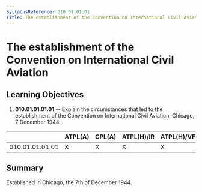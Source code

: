 ```yaml
---
SyllabusReference: 010.01.01.01
Title: The establishment of the Convention on International Civil Aviation
---
```


# The establishment of the Convention on International Civil Aviation

## Learning Objectives

1.  **010.01.01.01.01** -- Explain the circumstances that led to the
    establishment of the Convention on International Civil Aviation, Chicago, 7
    December 1944.

|                 | ATPL(A) | CPL(A) | ATPL(H)/IR | ATPL(H)/VFR | CPL(H) | IR  | CBIR(A) |
| --------------- | ------- | ------ | ---------- | ----------- | ------ | --- | ------- |
| 010.01.01.01.01 | X       | X      | X          | X           | X      |     |         |

## Summary

Established in Chicago, the 7th of December 1944.
